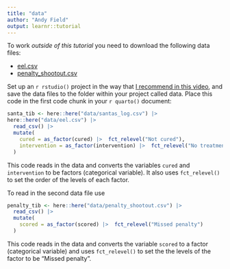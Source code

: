 ```yaml
---
title: "data"
author: "Andy Field"
output: learnr::tutorial
---
```


To work *outside of this tutorial* you need to download the following data files:

* [eel.csv](https://www.discovr.rocks/csv/eel.csv)
* [penalty_shootout.csv](https://www.discovr.rocks/csv/penalty_shootout.csv)

Set up an `r rstudio()` project in the way that [I recommend in this video](https://youtu.be/mqT7c17tofE?si=R0aSApz66fGQKESl), and save the data files to the folder within your project called [data]{.alt}. Place this code in the first code chunk in your `r quarto()` document:

```r
santa_tib <- here::here("data/santas_log.csv") |>
here::here("data/eel.csv") |> 
  read_csv() |> 
  mutate(
    cured = as_factor(cured) |>  fct_relevel("Not cured"),
    intervention = as_factor(intervention) |>  fct_relevel("No treatment"),
  )

```

This code reads in the data and converts the variables `cured` and `intervention` to be factors (categorical variable). It also uses `fct_relevel()` to set the order of the levels of each factor.

To read in the second data file use

```r
penalty_tib <- here::here("data/penalty_shootout.csv") |> 
  read_csv() |> 
  mutate(
    scored = as_factor(scored) |>  fct_relevel("Missed penalty")
  )
```

This code reads in the data and converts the variable `scored` to a factor (categorical variable) and uses `fct_relevel()` to set the the levels of the factor to be ["Missed penalty"]{.alt}.
